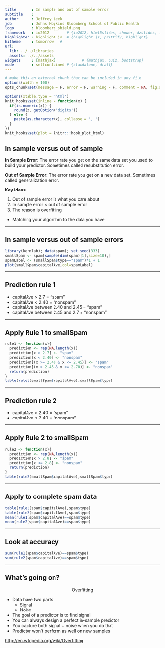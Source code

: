 ```yaml
---
title       : In sample and out of sample error
subtitle    : 
author      : Jeffrey Leek
job         : Johns Hopkins Bloomberg School of Public Health
logo        : bloomberg_shield.png
framework   : io2012        # {io2012, html5slides, shower, dzslides, ...}
highlighter : highlight.js  # {highlight.js, prettify, highlight}
hitheme     : tomorrow   # 
url:
  lib: ../../libraries
  assets: ../../assets
widgets     : [mathjax]            # {mathjax, quiz, bootstrap}
mode        : selfcontained # {standalone, draft}
---
```



```r
# make this an external chunk that can be included in any file
options(width = 100)
opts_chunk$set(message = F, error = F, warning = F, comment = NA, fig.align = 'center', dpi = 100, tidy = F, cache.path = '.cache/', fig.path = 'fig/')

options(xtable.type = 'html')
knit_hooks$set(inline = function(x) {
  if(is.numeric(x)) {
    round(x, getOption('digits'))
  } else {
    paste(as.character(x), collapse = ', ')
  }
})
knit_hooks$set(plot = knitr:::hook_plot_html)
```

## In sample versus out of sample

__In Sample Error__: The error rate you get on the same
data set you used to build your predictor. Sometimes
called resubstitution error.

__Out of Sample Error__: The error rate you get on a new
data set. Sometimes called generalization error. 

__Key ideas__

1. Out of sample error is what you care about
2. In sample error $<$ out of sample error
3. The reason is overfitting
  * Matching your algorithm to the data you have

---

## In sample versus out of sample errors

```r
library(kernlab); data(spam); set.seed(333)
smallSpam <- spam[sample(dim(spam)[1],size=10),]
spamLabel <- (smallSpam$type=="spam")*1 + 1
plot(smallSpam$capitalAve,col=spamLabel)
```


---

## Prediction rule 1

* capitalAve $>$ 2.7 = "spam"
* capitalAve $<$ 2.40 = "nonspam"
* capitalAve between 2.40 and 2.45 = "spam"
* capitalAve between 2.45 and 2.7 = "nonspam"

---

## Apply Rule 1 to smallSpam

```r
rule1 <- function(x){
  prediction <- rep(NA,length(x))
  prediction[x > 2.7] <- "spam"
  prediction[x < 2.40] <- "nonspam"
  prediction[(x >= 2.40 & x <= 2.45)] <- "spam"
  prediction[(x > 2.45 & x <= 2.70)] <- "nonspam"
  return(prediction)
}
table(rule1(smallSpam$capitalAve),smallSpam$type)
```


---

## Prediction rule 2

* capitalAve $>$ 2.40 = "spam"
* capitalAve $\leq$ 2.40 = "nonspam"


---

## Apply Rule 2 to smallSpam


```r
rule2 <- function(x){
  prediction <- rep(NA,length(x))
  prediction[x > 2.8] <- "spam"
  prediction[x <= 2.8] <- "nonspam"
  return(prediction)
}
table(rule2(smallSpam$capitalAve),smallSpam$type)
```

---

## Apply to complete spam data

```r
table(rule1(spam$capitalAve),spam$type)
table(rule2(spam$capitalAve),spam$type)
mean(rule1(spam$capitalAve)==spam$type)
mean(rule2(spam$capitalAve)==spam$type)
```

---

## Look at accuracy

```r
sum(rule1(spam$capitalAve)==spam$type)
sum(rule2(spam$capitalAve)==spam$type)
```


---

## What's going on? 

<center><rt> Overfitting </rt></center>

* Data have two parts
  * Signal
  * Noise
* The goal of a predictor is to find signal
* You can always design a perfect in-sample predictor
* You capture both signal + noise when you do that
* Predictor won't perform as well on new samples

[http://en.wikipedia.org/wiki/Overfitting](http://en.wikipedia.org/wiki/Overfitting)